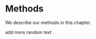 # Methods

We describe our methods \index{Some Methods} in this chapter.

add more random text \index{text}.
